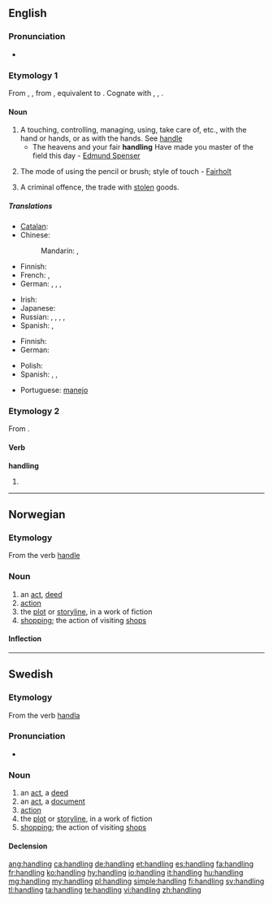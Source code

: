 ==English==
{{wikipedia}}

===Pronunciation===
* {{audio|En-us-handling.ogg|Audio (US)}}

===Etymology 1===
From {{etyl|enm}} {{term|handlinge|lang=enm}}, {{term|hondlunge|lang=enm}}, from {{etyl|ang|en}} {{term|handlung||handling|lang=ang}}, equivalent to {{suffix|handle|ing}}. Cognate with {{etyl|nl|-}} {{term|handeling||trade, operation, action|lang=nl}}, {{etyl|de|-}} {{term|Handlung||act, action|lang=de}}, {{etyl|sv|-}} {{term|handling||act, deed, action|lang=sv}}.

====Noun====
{{en-noun}}

# A touching, controlling, managing, using, take care of, etc., with the hand or hands, or as with the hands. See [[handle]]
#* The heavens and your fair '''handling''' Have made you master of the field this day - [[w:Edmund Spenser|Edmund Spenser]]
# {{arts}} The mode of using the pencil or brush; style of touch - [[Fairholt]]
# A criminal offence, the trade with [[steal|stolen]] goods.

=====Translations=====
{{trans-top|touching, controlling, managing with the hands}}
* [[Catalan]]: {{t-|ca|manipulació}}
* Chinese:
*: Mandarin: {{t|cmn|處理|sc=Hani}}, {{t|cmn|处理|tr=chǔlǐ|sc=Hani}}
* Finnish: {{t+|fi|käsittely}}
* French: {{t+|fr|manipulation|f}}, {{t+|fr|maniement|m}}
* German: {{t+|de|Bedienung|f}}, {{t+|de|Handhabung|f}}, {{t+|de|Umgang|m}}, {{t-|de|Handling|n}}
{{trans-mid}}
* Irish: {{t-|ga|glacadh|m}}
* Japanese: {{t-|ja|取り扱い|tr=とりあつかい, toriatsukai|sc=Jpan}}
* Russian: {{t+|ru|обработка|f|tr=obrabо́tka|sc=Cyrl}} {{qualifier|processing}}, {{t+|ru|манипулирование|n|tr=manipulírovanije|sc=Cyrl}} {{qualifier|manipulation}}, {{t+|ru|обслуживание|n|tr=obslúživanije|sc=Cyrl}} {{qualifier|servicing}}, {{t+|ru|обхождение|n|tr=obxoždénije|sc=Cyrl}} {{qualifier|treatment}}, {{t+|ru|обращение|n|tr=obraščénije|sc=Cyrl}} {{qualifier|treatment}}
* Spanish: {{t+|es|manipulación|f}}, {{t-|es|manejo|m}}
{{trans-bottom}}

{{trans-top|criminal offence}}
* Finnish: {{t-|fi|varastetun tavaran kauppa}}
* German: {{t+|de|Hehlerei|f}}
{{trans-mid}}
* Polish: {{t-|pl|paserstwo|n}}
* Spanish: {{t-|es|alcahuetería|f}}, {{t-|es|receptación|f}}, {{t+|es|encubrimiento|m}}
{{trans-bottom}}

{{checktrans-top}}
* Portuguese: [[manejo]] {{m}}
{{trans-bottom}}

===Etymology 2===
From {{term|handle|lang=en}}.

====Verb====
'''handling'''

# {{present participle of|handle}}

----

==Norwegian==

===Etymology===
From the verb [[handle]]

===Noun===
{{head|no|noun}}

# an [[act]], [[deed]]
# [[action]]
# the [[plot]] or [[storyline]], in a work of fiction
# [[shopping]]; the action of visiting [[shops]]

====Inflection====
{{no-noun-infl|nb-class=m1|nb-class2=f1|nn-class=f3}}

----

==Swedish==

===Etymology===
From the verb [[handla]]

===Pronunciation===
* {{audio|Sv-handling.ogg|audio}}

===Noun===
{{sv-noun|g=c}}

# an [[act]], a [[deed]]
# an [[act]], a [[document]]
# [[action]]
# the [[plot]] or [[storyline]], in a work of fiction
# [[shopping]]; the action of visiting [[shops]]

====Declension====
{{sv-noun-reg-ar}}

[[ang:handling]]
[[ca:handling]]
[[de:handling]]
[[et:handling]]
[[es:handling]]
[[fa:handling]]
[[fr:handling]]
[[ko:handling]]
[[hy:handling]]
[[io:handling]]
[[it:handling]]
[[hu:handling]]
[[mg:handling]]
[[my:handling]]
[[pl:handling]]
[[simple:handling]]
[[fi:handling]]
[[sv:handling]]
[[tl:handling]]
[[ta:handling]]
[[te:handling]]
[[vi:handling]]
[[zh:handling]]